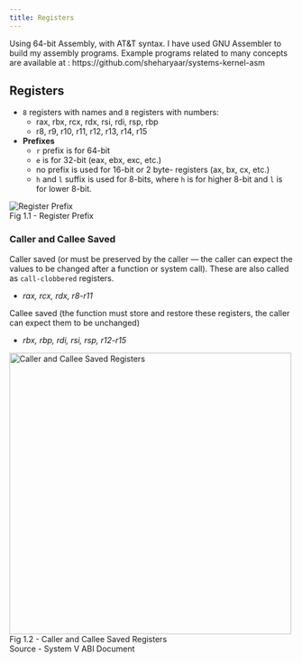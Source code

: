 ```yaml
---
title: Registers
---
```



<Aside type="note">
    Using 64-bit Assembly, with AT&T syntax. I have used GNU Assembler to build my assembly programs. Example
    programs related to many concepts are available at : https://github.com/sheharyaar/systems-kernel-asm
</Aside>

## Registers

-   `8` registers with names and `8` registers with numbers:
    -   rax, rbx, rcx, rdx, rsi, rdi, rsp, rbp
    -   r8, r9, r10, r11, r12, r13, r14, r15
-   **Prefixes**
    -   `r` prefix is for 64-bit
    -   `e` is for 32-bit (eax, ebx, exc, etc.)
    -   no prefix is used for 16-bit or 2 byte- registers (ax, bx, cx, etc.)
    -   `h` and `l` suffix is used for 8-bits, where `h` is for higher 8-bit and `l` is for lower 8-bit.

<div>
    <Image src={register_prefix} alt="Register Prefix" />
    <figcaption class="text-center">Fig 1.1 - Register Prefix</figcaption>
</div>

### Caller and Callee Saved

Caller saved (or must be preserved by the caller — the caller can expect the values to be changed after a
function or system call). These are also called as `call-clobbered` registers.

-   _rax, rcx, rdx, r8-r11_

Callee saved (the function must store and restore these registers, the caller can expect them to be unchanged)

-   _rbx, rbp, rdi, rsi, rsp, r12-r15_

<div>
    <Image src={caller_callee} alt="Caller and Callee Saved Registers" width="500" />
    <figcaption class="text-center">Fig 1.2 - Caller and Callee Saved Registers</figcaption>
    <figcaption class="text-center">Source - System V ABI Document</figcaption>
</div>
